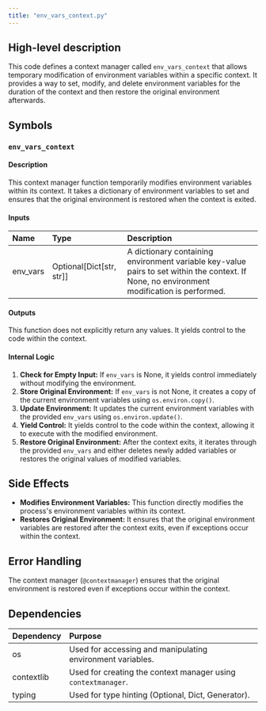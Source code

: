 ```yaml
---
title: "env_vars_context.py"
---
```


## High-level description
This code defines a context manager called `env_vars_context` that allows temporary modification of environment variables within a specific context. It provides a way to set, modify, and delete environment variables for the duration of the context and then restore the original environment afterwards.

## Symbols
### `env_vars_context`
#### Description
This context manager function temporarily modifies environment variables within its context. It takes a dictionary of environment variables to set and ensures that the original environment is restored when the context is exited.

#### Inputs
| Name | Type | Description |
|:-----|:-----|:------------|
| env_vars | Optional[Dict[str, str]] | A dictionary containing environment variable key-value pairs to set within the context. If None, no environment modification is performed. |

#### Outputs
This function does not explicitly return any values. It yields control to the code within the context.

#### Internal Logic
1. **Check for Empty Input:** If `env_vars` is None, it yields control immediately without modifying the environment.
2. **Store Original Environment:** If `env_vars` is not None, it creates a copy of the current environment variables using `os.environ.copy()`.
3. **Update Environment:** It updates the current environment variables with the provided `env_vars` using `os.environ.update()`.
4. **Yield Control:** It yields control to the code within the context, allowing it to execute with the modified environment.
5. **Restore Original Environment:** After the context exits, it iterates through the provided `env_vars` and either deletes newly added variables or restores the original values of modified variables.

## Side Effects
- **Modifies Environment Variables:** This function directly modifies the process's environment variables within its context.
- **Restores Original Environment:** It ensures that the original environment variables are restored after the context exits, even if exceptions occur within the context.

## Error Handling
The context manager (`@contextmanager`) ensures that the original environment is restored even if exceptions occur within the context.

## Dependencies
| Dependency | Purpose |
|:-----------|:--------|
| os | Used for accessing and manipulating environment variables. |
| contextlib | Used for creating the context manager using `contextmanager`. |
| typing | Used for type hinting (Optional, Dict, Generator). |
```